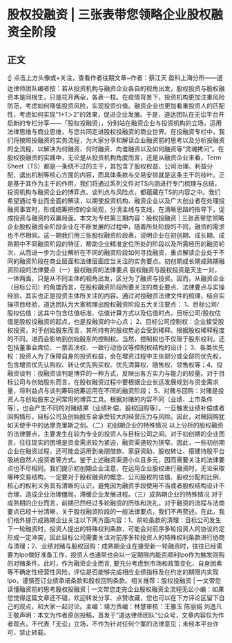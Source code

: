 # 股权投融资 | 三张表带您领略企业股权融资全阶段
## 正文
☝ 点击上方头像或+关注，查看作者往期文章~作者：蔡江天 盈科上海分所——道达律师团队编者按：若从投资机构与融资企业各自的视角出发，股权投资与股权融资本是同根生，只是花开两朵，各表一枝。在疫情背景下，投资机构更加注重风险防范，考虑如何降低投资风险，实现投资价值。融资企业也更加看重投资人的匹配性，考虑如何实现“1+1＞2”的效果，促进企业发展。于是，道达团队在无讼平台开启新的专栏分享——「股权投融资」，分别站在融资企业与投资机构的立场，运用法律思维与商业思维，与您共同走进股权投融资的商业世界。在投融资专栏中，我们将按照投融资的实务流程，为大家分享和解读企业融资前的思考以及分析投融资的全流程，以解决为何融资、何时融资、向谁融资以及如何融资等“灵魂拷问”。在股权投融资的实践中，无论是从投资机构角度而言，还是从融资企业来看，Term Sheet（TS）都是一条绕不过的主干，其包含了股权权益、公司治理、利益分配、退出机制等核心方面的内容，而具体条款与交易安排就是这条主干的枝叶。正是基于其作为主干的作用，我们将通过系列文件对TS内涵进行专门梳理与总结，投资机构与融资企业的博弈点、谈判点与风险点，都蕴藏在TS的内容之中。我们希望通过专业而全面的解读，以期使投资机构、融资企业以及广大创业者在处理投融资事宜时，形成统筹把控的全局观，分清主线与支线，在清晰思路的指导下，促成投资与融资的双赢局面。本文为专栏第三期内容：股权投融资 | 三张表带您领略企业股权融资全阶段企业在不断发展的过程中，随着所处阶段的不同，融资的需求也不尽相同。这一期我们用三张股权融资阶段表，说明企业在初创期、成长期、成熟期中不同融资阶段的特征，帮助企业精准定位所处的阶段以及所需经历的融资轮次，从而进一步为企业解析在不同的融资阶段如何寻找融资，重点解读企业处于不同的融资阶段在商业层面和法律层面应当关注的实务要点。初创期成长期成熟期融资阶段的法律要点（一）股权融资的法律要点 股权融资与股权投资是天生一对，一体两面，只是从不同主体的视角出发，区分为了融资与投资。因而，从融资企业（目标公司）的角度而言，在股权融资阶段所要关注的商业要点、法律要点与实操经验，其实也正是投资主体所关注的内容。通过对投融资法律文件的梳理，结合实操项目经验，道达团队为大家梳理出股权融资阶段五大关注要点： 1、目标公司/股权估值：这其中包含估值标准、估值计算方式以及估值时点，目标公司/股权估值是股权投融资的起点，也是投融资的中心点； 2、目标公司控制权：企业接受股权投资，对于创始股东而言，其所持有的股权势必会受到稀释。根据股权稀释程度的不同，进而会影响到创始股东的控制权。当然，控制权也不仅限于股东权利，还包括董事会席位、一票否决权、一致行动协议等控制权结构的设计； 3、各类优先权：投资人为了保障自身的投资权益，会在增资过程中主张部分或全部的优先权，包含增资优先认购权、转让优先购买权、优先清算权、随售权、领售权等；4、投融资谈判：投融资谈判是博弈的一种方式，反映出各方实力与能力的较量。对于目标公司与创始股东而言，在股权融资过程中要根据企业长远发展规划与资金需求量，将利益点与谈判筹码统筹运用在不同的融资阶段； 5、对赌与回购：对赌是投资人与创始股东之间常用的博弈工具。根据对赌的内容不同（业绩、上市条件等），也会产生不同的对赌结果（业绩补偿、股权回购等）。一旦触发业绩补偿或者回购情形，目标公司及创始股东会承受较大的经营压力与风险。因此，对赌回购犹如天使手中的达摩克里斯之剑。（二）初创期企业的特殊情况 以上分析的股权融资的法律要点，主要发生在较为专业的投资人与目标公司之间。对于初创期的企业而言，往往现实的困境是资金需求较为紧迫，融资渠道较为狭窄。因此，一些初创期企业在融资过程，还可能会运用到亲朋借款、家庭资助、股权转让、搭建持股平台吸纳自然人投资者等方式。鉴于上述融资渠道小众且多元，因而需要关注的法律要点也不尽相同。我们提示初创期企业注意，在运用企业股权进行融资时，无论采取哪种交易结构，一定要对于股权融资的概念、公司股权的估值、股权分配的比例、核心的权利义务具有清晰的认识，避免因为融资手段使用不当或者股权结构设计不合理，造成企业治理僵局，滞缓企业发展进程。（三）成熟期企业的特殊情况 对于成熟期的企业而言，前期已然经过多轮融资的历练和洗礼，对于融资的流程与法商要点已经十分清晰，关于股权融资阶段的一般法律要点，我们不再赘述。在此，我们格外提示成熟期企业关注以下两方面内容：1、前轮条款的清理：目标公司发生下一轮融资时，投资人提出的特殊权利条款，可能会对前序多轮投资人的协议约定形成一定冲突，因此目标公司需要关注对前序多轮投资人的特殊权利条款进行协商与清理；2、业绩对赌与股权回购：成熟期企业在接受新一轮融资时，往往已经需要为Ipo做好准备工作，投资人也通常也会以一定期限内能否顺利Ipo作为触发回购的对赌条件。此时，作为融资企业而言, 要充分考虑到市场和政策变化、自身因素等不确定性经营性风险，评估是否能够完成相应业绩指标及在约定的期限内实现Ipo，谨慎签订业绩承诺条款和股权回购条款。相关推荐：股权投融资 | 一文带您读懂融资前的思考股权投融资 | 一文带您走完企业股权融资全流程无讼小编：如果您觉得这篇文章还不错，欢迎转发分享、点赞收藏，您也可以在下方评论区留下自己的观点，和大家一起讨论。主编：靖力责编：林慧审核：王雅玉 陈丽娟 刘逸凡 王敬声明：本文为作者原创投稿，首发于“道达律师团队”公众号，文章内容仅为作者观点，不代表「无讼」立场，不作为针对任何个案的法律意见；未经本平台许可，禁止转载。